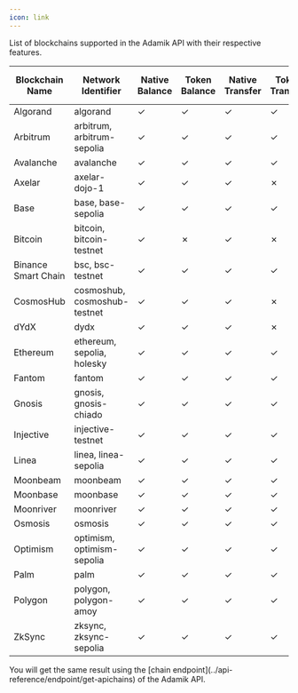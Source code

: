 ```yaml
---
icon: link
---
```


List of blockchains supported in the Adamik API with their respective features.

<table>
  <thead>
    <tr>
      <th style={{ textAlign: "center" }}>Blockchain Name</th>
      <th style={{ textAlign: "center" }}>Network Identifier</th>
      <th style={{ textAlign: "center" }}>Native Balance</th>
      <th style={{ textAlign: "center" }}>Token Balance</th>
      <th style={{ textAlign: "center" }}>Native Transfer</th>
      <th style={{ textAlign: "center" }}>Token Transfer</th>
      <th style={{ textAlign: "center" }}>Staking and Rewards</th>
    </tr>
  </thead>
  <tbody>
    <tr>
      <td style={{ textAlign: "center" }}>Algorand</td>
      <td style={{ textAlign: "center" }}>algorand</td>
      <td style={{ textAlign: "center" }} class="checkmark">
        ✓
      </td>
      <td style={{ textAlign: "center" }} class="checkmark">
        ✓
      </td>
      <td style={{ textAlign: "center" }} class="checkmark">
        ✓
      </td>
      <td style={{ textAlign: "center" }} class="checkmark">
        ✓
      </td>
      <td style={{ textAlign: "center" }} class="cross">
        ✗
      </td>
    </tr>
    <tr>
      <td style={{ textAlign: "center" }}>Arbitrum</td>
      <td style={{ textAlign: "center", whiteSpace: "nowrap" }}>
        arbitrum, arbitrum-sepolia
      </td>
      <td style={{ textAlign: "center" }} class="checkmark">
        ✓
      </td>
      <td style={{ textAlign: "center" }} class="checkmark">
        ✓
      </td>
      <td style={{ textAlign: "center" }} class="checkmark">
        ✓
      </td>
      <td style={{ textAlign: "center" }} class="checkmark">
        ✓
      </td>
      <td style={{ textAlign: "center" }} class="cross">
        ✗
      </td>
    </tr>
    <tr>
      <td style={{ textAlign: "center" }}>Avalanche</td>
      <td style={{ textAlign: "center" }}>avalanche</td>
      <td style={{ textAlign: "center" }} class="checkmark">
        ✓
      </td>
      <td style={{ textAlign: "center" }} class="checkmark">
        ✓
      </td>
      <td style={{ textAlign: "center" }} class="checkmark">
        ✓
      </td>
      <td style={{ textAlign: "center" }} class="checkmark">
        ✓
      </td>
      <td style={{ textAlign: "center" }} class="cross">
        ✗
      </td>
    </tr>
    <tr>
      <td style={{ textAlign: "center" }}>Axelar</td>
      <td style={{ textAlign: "center", whiteSpace: "nowrap" }}>
        axelar-dojo-1
      </td>
      <td style={{ textAlign: "center" }} class="checkmark">
        ✓
      </td>
      <td style={{ textAlign: "center" }} class="checkmark">
        ✓
      </td>
      <td style={{ textAlign: "center" }} class="checkmark">
        ✓
      </td>
      <td style={{ textAlign: "center" }} class="cross">
        ✗
      </td>
      <td style={{ textAlign: "center" }} class="checkmark">
        ✓
      </td>
    </tr>
    <tr>
      <td style={{ textAlign: "center" }}>Base</td>
      <td style={{ textAlign: "center", whiteSpace: "nowrap" }}>
        base, base-sepolia
      </td>
      <td style={{ textAlign: "center" }} class="checkmark">
        ✓
      </td>
      <td style={{ textAlign: "center" }} class="checkmark">
        ✓
      </td>
      <td style={{ textAlign: "center" }} class="checkmark">
        ✓
      </td>
      <td style={{ textAlign: "center" }} class="checkmark">
        ✓
      </td>
      <td style={{ textAlign: "center" }} class="cross">
        ✗
      </td>
    </tr>
    <tr>
      <td style={{ textAlign: "center" }}>Bitcoin</td>
      <td style={{ textAlign: "center", whiteSpace: "nowrap" }}>
        bitcoin, bitcoin-testnet
      </td>
      <td style={{ textAlign: "center" }} class="checkmark">
        ✓
      </td>
      <td style={{ textAlign: "center" }} class="cross">
        ✗
      </td>
      <td style={{ textAlign: "center" }} class="checkmark">
        ✓
      </td>
      <td style={{ textAlign: "center" }} class="cross">
        ✗
      </td>
      <td style={{ textAlign: "center" }} class="cross">
        ✗
      </td>
    </tr>
    <tr>
      <td style={{ textAlign: "center" }}>Binance Smart Chain</td>
      <td style={{ textAlign: "center", whiteSpace: "nowrap" }}>
        bsc, bsc-testnet
      </td>
      <td style={{ textAlign: "center" }} class="checkmark">
        ✓
      </td>
      <td style={{ textAlign: "center" }} class="checkmark">
        ✓
      </td>
      <td style={{ textAlign: "center" }} class="checkmark">
        ✓
      </td>
      <td style={{ textAlign: "center" }} class="checkmark">
        ✓
      </td>
      <td style={{ textAlign: "center" }} class="cross">
        ✗
      </td>
    </tr>
    <tr>
      <td style={{ textAlign: "center" }}>CosmosHub</td>
      <td style={{ textAlign: "center", whiteSpace: "nowrap" }}>
        cosmoshub, cosmoshub-testnet
      </td>
      <td style={{ textAlign: "center" }} class="checkmark">
        ✓
      </td>
      <td style={{ textAlign: "center" }} class="checkmark">
        ✓
      </td>
      <td style={{ textAlign: "center" }} class="checkmark">
        ✓
      </td>
      <td style={{ textAlign: "center" }} class="cross">
        ✗
      </td>
      <td style={{ textAlign: "center" }} class="checkmark">
        ✓
      </td>
    </tr>
    <tr>
      <td style={{ textAlign: "center" }}>dYdX</td>
      <td style={{ textAlign: "center", whiteSpace: "nowrap" }}>dydx</td>
      <td style={{ textAlign: "center" }} class="checkmark">
        ✓
      </td>
      <td style={{ textAlign: "center" }} class="checkmark">
        ✓
      </td>
      <td style={{ textAlign: "center" }} class="checkmark">
        ✓
      </td>
      <td style={{ textAlign: "center" }} class="cross">
        ✗
      </td>
      <td style={{ textAlign: "center" }} class="checkmark">
        ✓
      </td>
    </tr>
    <tr>
      <td style={{ textAlign: "center" }}>Ethereum</td>
      <td style={{ textAlign: "center", whiteSpace: "nowrap" }}>
        ethereum, sepolia, holesky
      </td>
      <td style={{ textAlign: "center" }} class="checkmark">
        ✓
      </td>
      <td style={{ textAlign: "center" }} class="checkmark">
        ✓
      </td>
      <td style={{ textAlign: "center" }} class="checkmark">
        ✓
      </td>
      <td style={{ textAlign: "center" }} class="checkmark">
        ✓
      </td>
      <td style={{ textAlign: "center" }} class="cross">
        ✗
      </td>
    </tr>
    <tr>
      <td style={{ textAlign: "center" }}>Fantom</td>
      <td style={{ textAlign: "center" }}>fantom</td>
      <td style={{ textAlign: "center" }} class="checkmark">
        ✓
      </td>
      <td style={{ textAlign: "center" }} class="checkmark">
        ✓
      </td>
      <td style={{ textAlign: "center" }} class="checkmark">
        ✓
      </td>
      <td style={{ textAlign: "center" }} class="checkmark">
        ✓
      </td>
      <td style={{ textAlign: "center" }} class="cross">
        ✗
      </td>
    </tr>
    <tr>
      <td style={{ textAlign: "center" }}>Gnosis</td>
      <td style={{ textAlign: "center", whiteSpace: "nowrap" }}>
        gnosis, gnosis-chiado
      </td>
      <td style={{ textAlign: "center" }} class="checkmark">
        ✓
      </td>
      <td style={{ textAlign: "center" }} class="checkmark">
        ✓
      </td>
      <td style={{ textAlign: "center" }} class="checkmark">
        ✓
      </td>
      <td style={{ textAlign: "center" }} class="checkmark">
        ✓
      </td>
      <td style={{ textAlign: "center" }} class="cross">
        ✗
      </td>
    </tr>
    <tr>
      <td style={{ textAlign: "center" }}>Injective</td>
      <td style={{ textAlign: "center" }}>injective-testnet</td>
      <td style={{ textAlign: "center" }} class="checkmark">
        ✓
      </td>
      <td style={{ textAlign: "center" }} class="checkmark">
        ✓
      </td>
      <td style={{ textAlign: "center" }} class="checkmark">
        ✓
      </td>
      <td style={{ textAlign: "center" }} class="checkmark">
        ✓
      </td>
      <td style={{ textAlign: "center" }} class="cross">
        ✗
      </td>
    </tr>
    <tr>
      <td style={{ textAlign: "center" }}>Linea</td>
      <td style={{ textAlign: "center", whiteSpace: "nowrap" }}>
        linea, linea-sepolia
      </td>
      <td style={{ textAlign: "center" }} class="checkmark">
        ✓
      </td>
      <td style={{ textAlign: "center" }} class="checkmark">
        ✓
      </td>
      <td style={{ textAlign: "center" }} class="checkmark">
        ✓
      </td>
      <td style={{ textAlign: "center" }} class="checkmark">
        ✓
      </td>
      <td style={{ textAlign: "center" }} class="cross">
        ✗
      </td>
    </tr>
    <tr>
      <td style={{ textAlign: "center" }}>Moonbeam</td>
      <td style={{ textAlign: "center" }}>moonbeam</td>
      <td style={{ textAlign: "center" }} class="checkmark">
        ✓
      </td>
      <td style={{ textAlign: "center" }} class="checkmark">
        ✓
      </td>
      <td style={{ textAlign: "center" }} class="checkmark">
        ✓
      </td>
      <td style={{ textAlign: "center" }} class="checkmark">
        ✓
      </td>
      <td style={{ textAlign: "center" }} class="cross">
        ✗
      </td>
    </tr>
    <tr>
      <td style={{ textAlign: "center" }}>Moonbase</td>
      <td style={{ textAlign: "center" }}>moonbase</td>
      <td style={{ textAlign: "center" }} class="checkmark">
        ✓
      </td>
      <td style={{ textAlign: "center" }} class="checkmark">
        ✓
      </td>
      <td style={{ textAlign: "center" }} class="checkmark">
        ✓
      </td>
      <td style={{ textAlign: "center" }} class="checkmark">
        ✓
      </td>
      <td style={{ textAlign: "center" }} class="cross">
        ✗
      </td>
    </tr>
    <tr>
      <td style={{ textAlign: "center" }}>Moonriver</td>
      <td style={{ textAlign: "center" }}>moonriver</td>
      <td style={{ textAlign: "center" }} class="checkmark">
        ✓
      </td>
      <td style={{ textAlign: "center" }} class="checkmark">
        ✓
      </td>
      <td style={{ textAlign: "center" }} class="checkmark">
        ✓
      </td>
      <td style={{ textAlign: "center" }} class="checkmark">
        ✓
      </td>
      <td style={{ textAlign: "center" }} class="cross">
        ✗
      </td>
    </tr>
    <tr>
      <td style={{ textAlign: "center" }}>Osmosis</td>
      <td style={{ textAlign: "center" }}>osmosis</td>
      <td style={{ textAlign: "center" }} class="checkmark">
        ✓
      </td>
      <td style={{ textAlign: "center" }} class="checkmark">
        ✓
      </td>
      <td style={{ textAlign: "center" }} class="checkmark">
        ✓
      </td>
      <td style={{ textAlign: "center" }} class="checkmark">
        ✓
      </td>
      <td style={{ textAlign: "center" }} class="checkmark">
        ✓
      </td>
    </tr>
    <tr>
      <td style={{ textAlign: "center" }}>Optimism</td>
      <td style={{ textAlign: "center", whiteSpace: "nowrap" }}>
        optimism, optimism-sepolia
      </td>
      <td style={{ textAlign: "center" }} class="checkmark">
        ✓
      </td>
      <td style={{ textAlign: "center" }} class="checkmark">
        ✓
      </td>
      <td style={{ textAlign: "center" }} class="checkmark">
        ✓
      </td>
      <td style={{ textAlign: "center" }} class="checkmark">
        ✓
      </td>
      <td style={{ textAlign: "center" }} class="cross">
        ✗
      </td>
    </tr>
    <tr>
      <td style={{ textAlign: "center" }}>Palm</td>
      <td style={{ textAlign: "center" }}>palm</td>
      <td style={{ textAlign: "center" }} class="checkmark">
        ✓
      </td>
      <td style={{ textAlign: "center" }} class="checkmark">
        ✓
      </td>
      <td style={{ textAlign: "center" }} class="checkmark">
        ✓
      </td>
      <td style={{ textAlign: "center" }} class="checkmark">
        ✓
      </td>
      <td style={{ textAlign: "center" }} class="cross">
        ✗
      </td>
    </tr>
    <tr>
      <td style={{ textAlign: "center" }}>Polygon</td>
      <td style={{ textAlign: "center", whiteSpace: "nowrap" }}>
        polygon, polygon-amoy
      </td>
      <td style={{ textAlign: "center" }} class="checkmark">
        ✓
      </td>
      <td style={{ textAlign: "center" }} class="checkmark">
        ✓
      </td>
      <td style={{ textAlign: "center" }} class="checkmark">
        ✓
      </td>
      <td style={{ textAlign: "center" }} class="checkmark">
        ✓
      </td>
      <td style={{ textAlign: "center" }} class="cross">
        ✗
      </td>
    </tr>
    <tr>
      <td style={{ textAlign: "center" }}>ZkSync</td>
      <td style={{ textAlign: "center", whiteSpace: "nowrap" }}>
        zksync, zksync-sepolia
      </td>
      <td style={{ textAlign: "center" }} class="checkmark">
        ✓
      </td>
      <td style={{ textAlign: "center" }} class="checkmark">
        ✓
      </td>
      <td style={{ textAlign: "center" }} class="checkmark">
        ✓
      </td>
      <td style={{ textAlign: "center" }} class="checkmark">
        ✓
      </td>
      <td style={{ textAlign: "center" }} class="cross">
        ✗
      </td>
    </tr>
  </tbody>
</table>

<Info>
  You will get the same result using the [chain
  endpoint](../api-reference/endpoint/get-apichains) of the Adamik API.
</Info>
